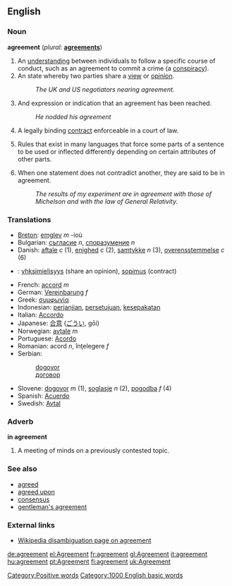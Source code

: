 ==English==

{{rank|sleep|ex|mere|689|agreement|ship|third|evil}}

===Noun===
'''agreement'''  (''plural:'' '''[[agreements]]''')
# An [[understanding]] between individuals to follow a specific course of conduct, such as an agreement to commit a crime (a [[conspiracy]]).
# An state whereby two parties share a [[view]] or [[opinion]].
#:''The UK and US negotiators nearing agreement.''
# And expression or indication that an agreement has been reached.
#:''He nodded his agreement''
# {{law}} A legally binding [[contract]] enforceable in a court of law.
# {{linguistics}} Rules that exist in many languages that force some parts of a sentence to be used or inflected differently depending on certain attributes of other parts.
# When one statement does not contradict another, they are said to be in agreement.
#:''The results of my experiment are in agreement with those of Michelson and with the law of General Relativity.''

=== Translations ===
*[[Breton]]: [[emglev]] ''m'' -ioù
*Bulgarian: [[съгласие]] ''n'', [[споразумение]] ''n''
*Danish: [[aftale]] ''c'' (1), [[enighed]] ''c'' (2), [[samtykke]] ''n'' (3), [[overensstemmelse]] ''c'' (6)
*{{fi}}: [[yhksimielisyys]] (share an opinion), [[sopimus]] (contract)
*French: [[accord]] ''m''
*German: [[Vereinbarung]] ''f''
*Greek: [[συμφωνία]]
*Indonesian: [[janji|perjanjian]], [[setuju|persetujuan]], [[sepakat|kesepakatan]]
*Italian: [[Accordo]]
*Japanese: [[合意]] ([[ごうい]], gōi)
*Norwegian: [[avtale]] ''m''
*Portuguese: [[Acordo]]
*Romanian: acord ''n'', înţelegere ''f''
*Serbian: 
*:[[dogovor]]
*:[[договор]]
*Slovene: [[dogovor]] ''m'' (1), [[soglasje]] ''n'' (2), [[pogodba]] ''f'' (4)
*Spanish: [[Acuerdo]]
*Swedish: [[Avtal]]

===Adverb===
'''in agreement'''
# A meeting of minds on a previously contested topic.

===See also===
*[[agreed]]
*[[agreed upon]]
*[[consensus]]
*[[gentleman's agreement]]

===External links===
*[[w:agreement|Wikipedia disambiguation page on agreement]]

[[Category:Positive words]]
[[Category:1000 English basic words]]

[[de:agreement]]
[[el:Agreement]]
[[fr:agreement]]
[[gl:Agreement]]
[[it:agreement]]
[[hu:agreement]]
[[pt:Agreement]]
[[fi:agreement]]
[[uk:Agreement]]